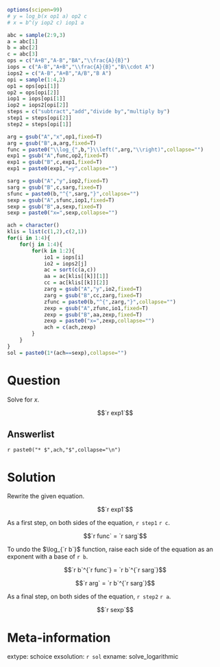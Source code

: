 ```r
options(scipen=99)
# y = log_b(x op1 a) op2 c
# x = b^(y iop2 c) iop1 a

abc = sample(2:9,3)
a = abc[1]
b = abc[2]
c = abc[3]
ops = c("A+B","A-B","BA","\\frac{A}{B}")
iops = c("A-B","A+B","\\frac{A}{B}","B\\cdot A")
iops2 = c("A-B","A+B","A/B","B A")
opi = sample(1:4,2)
op1 = ops[opi[1]]
op2 = ops[opi[2]]
iop1 = iops[opi[1]]
iop2 = iops2[opi[2]]
steps = c("subtract","add","divide by","multiply by")
step1 = steps[opi[2]]
step2 = steps[opi[1]]

arg = gsub("A","x",op1,fixed=T)
arg = gsub("B",a,arg,fixed=T)
func = paste0("\\log_{",b,"}\\left(",arg,"\\right)",collapse="")
exp1 = gsub("A",func,op2,fixed=T)
exp1 = gsub("B",c,exp1,fixed=T)
exp1 = paste0(exp1,"=y",collapse="")

sarg = gsub("A","y",iop2,fixed=T)
sarg = gsub("B",c,sarg,fixed=T)
sfunc = paste0(b,"^{",sarg,"}",collapse="")
sexp = gsub("A",sfunc,iop1,fixed=T)
sexp = gsub("B",a,sexp,fixed=T)
sexp = paste0("x=",sexp,collapse="")

ach = character()
klis = list(c(1,2),c(2,1))
for(i in 1:4){
    for(j in 1:4){
        for(k in 1:2){
            io1 = iops[i]
            io2 = iops2[j]
            ac = sort(c(a,c))
            aa = ac[klis[[k]][1]]
            cc = ac[klis[[k]][2]]
            zarg = gsub("A","y",io2,fixed=T)
            zarg = gsub("B",cc,zarg,fixed=T)
            zfunc = paste0(b,"^{",zarg,"}",collapse="")
            zexp = gsub("A",zfunc,io1,fixed=T)
            zexp = gsub("B",aa,zexp,fixed=T)
            zexp = paste0("x=",zexp,collapse="")
            ach = c(ach,zexp)
        }
    }
}
sol = paste0(1*(ach==sexp),collapse="")

```


Question
========

Solve for $x$.

$$`r exp1`$$

Answerlist
--------

`r paste0("* $",ach,"$",collapse="\n")`



Solution
========

Rewrite the given equation.

$$`r exp1`$$

As a first step, on both sides of the equation, `r step1` `r c`.

$$`r func` = `r sarg`$$

To undo the $\log_{`r b`}$ function, raise each side of the equation as an exponent with a base of `r b`.

$$`r b`^{`r func`} = `r b`^{`r sarg`}$$

$$`r arg` = `r b`^{`r sarg`}$$

As a final step, on both sides of the equation, `r step2` `r a`.

$$`r sexp`$$



Meta-information
============
extype: schoice
exsolution: `r sol`
exname: solve_logarithmic